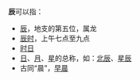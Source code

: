 {{wiktionarypar|辰}}
'''辰'''可以指：
*[[辰|辰]]，地支的第五位，属龙
*[[辰时|辰时]]，上午七点至九点
*[[时日|时日]]
*[[日|日]]、[[月|月]]、[[星|星]]的总称，如：[[北辰|北辰]]、[[星辰|星辰]]
*古同“晨”，[[早晨|早晨]]

{{消歧义|F|Cat=一字消歧义}}